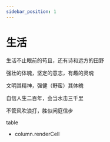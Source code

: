 ```yaml
---
sidebar_position: 1
---
```


# 生活

生活不止眼前的苟且，还有诗和远方的田野

强壮的体魄，坚定的意志，有趣的灵魂

文明其精神，强健（野蛮）其体魄

自信人生二百年，会当水击三千里

不管风吹浪打，胜似闲庭信步


table
+ column.renderCell
